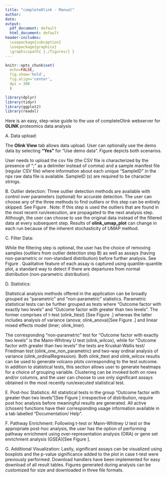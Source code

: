 ```yaml
---
title: "completeOlink - Manual"
author: 
date:
output:
  pdf_document: default
  html_document: default
header-includes: 
  \usepackage{subcaption}
  \usepackage{graphicx}
  \graphicspath{ {./figures/} }
---
```


```r
knitr::opts_chunk$set(
  echo=FALSE,
  fig.show='hold',
  fig.align='center',
  dpi = 300
  )
```


```r
library(dplyr)
library(tidyr)
library(ggplot2)
library(readxl)
```

Here is an easy, step-wise guide to the use of completeOlink webserver for **OLINK** proteomics data analysis

A. Data upload:

\begin{figure}[h]
  \centering
    \subcaptionbox{Demo data upload}
    [0.85\textwidth]{\includegraphics[]{fig3.png}}
    ~
    \subcaptionbox{User data upload}
    [0.85\textwidth]{\includegraphics[]{fig4.png}}
    \caption{Olink View tab \label{fig1}}
\end{figure} 

The **Olink View** tab allows data upload. User can optionally use the demo data by selecting **"Yes"** for "Use demo data". Figure \ref{fig1} depicts both scenarios.  

User needs to upload the csv file (the CSV file is characterized by the presence of “;” as a delimiter instead of comma) and a sample manifest file (regular CSV file) where information about each unique “SampleID” in the npx raw data file is available. SampleID (s) are required to be character strings.

\begin{figure}[h]
  \centering
    \subcaptionbox{method: olink\_qc\_plot}
    [0.85\textwidth]{\includegraphics[]{fig5.png}}
    ~
    \subcaptionbox{method: olink\_pca\_plot}
    [0.85\textwidth]{\includegraphics[]{fig6.png}}
    \caption{Outlier Detection tab (demo data; color: Treatment\label{fig2})}
\end{figure} 

 
 
B. Outlier detection: 
Three outlier detection methods are available with control over parameters (optional) for accurate detection. The user can choose any of the three methods to find outliers or this step can be entirely skipped. See Figure \ref{fig2}. Note: If this step is used the outliers that are found in the most recent run/execution, are propagated to the next analysis step. Although, the user can choose to use the original data instead of the filtered data at every subsequent step. Results of **olink\_umap\_plot** can change in each run because of the inherent stochasticity of UMAP method. 

\begin{figure}[h]
  \centering
    \subcaptionbox{assay qq plot}
    [0.85\textwidth]{\includegraphics[]{fig7.png}}
    ~  
    \subcaptionbox{sample filtered data}    
    [0.85\textwidth]{\includegraphics[]{fig19.png}}
  \caption{Filter Data tab (demo data) \label{fig3}}
\end{figure} 


C. Filter Data: 


While the filtering step is optional, the user has the choice of removing samples (outliers from outlier detection step B) as well as assays (having non-parametric or non-standard distribution) before further analysis. See Figure \ref{fig3}. Qualitative feature of each assay is captured using quantile-quantile plot, a standard way to detect if there are departures from normal distribution (non-parametric distribution).

\begin{figure}[h!]
  \centering
    \subcaptionbox{t-test result}
    [0.85\textwidth]{\includegraphics[]{fig8.png}}
    ~
    \subcaptionbox{t-test plot}
    [0.85\textwidth]{\includegraphics[]{fig9.png}}
    \caption{Statistics tab (two-level variable)\label{fig4}}
\end{figure}



\pagebreak

D. Statistics:


Statistical analysis methods offered in the application can be broadly grouped as “parametric” and “non-parametric” statistics.  Parametric statistical tests can be further grouped as tests where “Outcome factor with exactly two levels” and “Outcome factor with greater than two levels”. The former comprises of t-test (olink_ttest) [See Figure \ref{fig4}.] whereas the latter includes analysis of variance (anova; olink_anova)[See Figure \ref{fig5}.]  and linear mixed effects model (lmer; olink_lmer). 


\begin{figure}[h!]
  \centering
    \subcaptionbox{ANOVA result}
    [0.85\textwidth]{\includegraphics[]{fig10.png}}
    ~
    \subcaptionbox{ANOVA plot}
    [0.85\textwidth]{\includegraphics[]{fig11.png}}
    \caption{Statistics tab (\textgreater  two-level variable)\label{fig5}}
\end{figure}


The corresponding “non-parametric” test for “Outcome factor with exactly two levels” is the Mann-Whitney U test (olink_wilcox), while for “Outcome factor with greater than two levels” the tests are Kruskal-Wallis test/ Friedman test (olink_one_non_parametric) and two-way ordinal analysis of variance (olink_ordinalRegression).  Both olink_ttest and olink_wilcox results can be used to generate volcano plots corresponding to the test outcome. 
In addition to statistical tests, this section allows user to generate heatmaps for a choice of grouping variable. Clustering can be invoked both on rows and/or columns, and the user can choose to use only significant assays obtained in the most recently run/executed statistical test.

\pagebreak

E. Post-hoc Statistics:
All statistical tests in the group “Outcome factor with greater than two levels”[See Figure \ref{fig6}] irrespective of distribution, require post hoc analysis before meaningful results are generated. All active (chosen) functions have their corresponding usage information available in a tab labelled “Documentation/ Help”. 


\begin{figure}[h!]
  \centering
    \subcaptionbox{different effect \& filter term}
    [0.85\textwidth]{\includegraphics[]{fig13.png}}
    ~
    \subcaptionbox{same effect \& filter term}
    [0.85\textwidth]{\includegraphics[]{fig14.png}}
    \caption{Post-hoc Statistics tab (\textgreater  two-level variable)\label{fig6}}
\end{figure}

\pagebreak

F. Pathway Enrichment:
Following t-test or Mann-Whitney U test or the appropriate post-hoc analysis, the user has the option of performing pathway enrichment using over-representation analysis (ORA) or gene set enrichment analysis (GSEA)[See Figure \ref{fig7}]. 

\begin{figure}[h!]
  \centering
    \subcaptionbox{Gene Set Enrichment Results}
    [0.85\textwidth]{\includegraphics[]{fig15.png}}
    ~
    \subcaptionbox{Gene Set Enrichment Heatmap}
    [0.85\textwidth]{\includegraphics[]{fig16.png}}
    \caption{Pathway Enrichment tab (demo data t-test results)\label{fig7}}
\end{figure}

\pagebreak

G. Additional Visualization:
Lastly, significant assays can be visualized using boxplots and the p-value significance added to the plot in case t-test were previously performed. Download handlers have been implemented for easy download of all result tables. Figures generated during analysis can be customized for size and downloaded in three file formats. 


\begin{figure}[h!]
  \centering
    \subcaptionbox{Boxplot with t-test results}
    [0.85\textwidth]{\includegraphics[]{fig17.png}}
    ~
    \subcaptionbox{Boxplot with ANOVA results}
    [0.85\textwidth]{\includegraphics[]{fig18.png}}
    \caption{Additional Visualization tab (demo data)\label{fig7}}
\end{figure}
